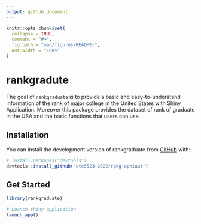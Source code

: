 ```yaml
---
output: github_document
---
```


<!-- README.md is generated from README.Rmd. Please edit that file -->

```r
knitr::opts_chunk$set(
  collapse = TRUE,
  comment = "#>",
  fig.path = "man/figures/README-",
  out.width = "100%"
)
```

# rankgradute

<!-- badges: start -->
<!-- badges: end -->

The goal of `rankgraduate` is to provide a basic and easy-to-understand information of the rank of major college in the United States with Shiny Application. Moreover this package provides the dataset of rank of graduate in the USA and the basic functions that users can use.

## Installation

You can install the development version of rankgraduate from [GitHub](https://github.com/etc5523-2022/rpkg-aphiaut) with:

``` r
# install.packages("devtools")
devtools::install_github("etc5523-2022/rpkg-aphiaut")
```


## Get Started


``` r
library(rankgraduate)

# Luanch shiny application
launch_app()
```

